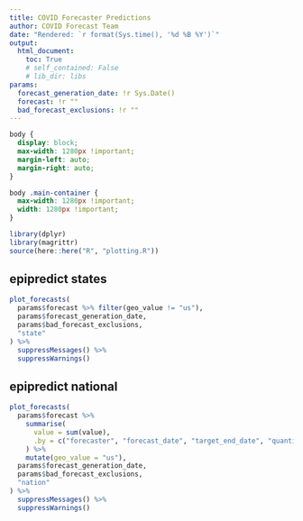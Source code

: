 ```yaml
---
title: COVID Forecaster Predictions
author: COVID Forecast Team
date: "Rendered: `r format(Sys.time(), '%d %B %Y')`"
output:
  html_document:
    toc: True
    # self_contained: False
    # lib_dir: libs
params:
  forecast_generation_date: !r Sys.Date()
  forecast: !r ""
  bad_forecast_exclusions: !r ""
---
```


```css
body {
  display: block;
  max-width: 1280px !important;
  margin-left: auto;
  margin-right: auto;
}

body .main-container {
  max-width: 1280px !important;
  width: 1280px !important;
}
```

```r
library(dplyr)
library(magrittr)
source(here::here("R", "plotting.R"))
```

## epipredict states

```r
plot_forecasts(
  params$forecast %>% filter(geo_value != "us"),
  params$forecast_generation_date,
  params$bad_forecast_exclusions,
  "state"
) %>%
  suppressMessages() %>%
  suppressWarnings()
```

## epipredict national

```r
plot_forecasts(
  params$forecast %>%
    summarise(
      value = sum(value),
      .by = c("forecaster", "forecast_date", "target_end_date", "quantile")
    ) %>%
    mutate(geo_value = "us"),
  params$forecast_generation_date,
  params$bad_forecast_exclusions,
  "nation"
) %>%
  suppressMessages() %>%
  suppressWarnings()
```
